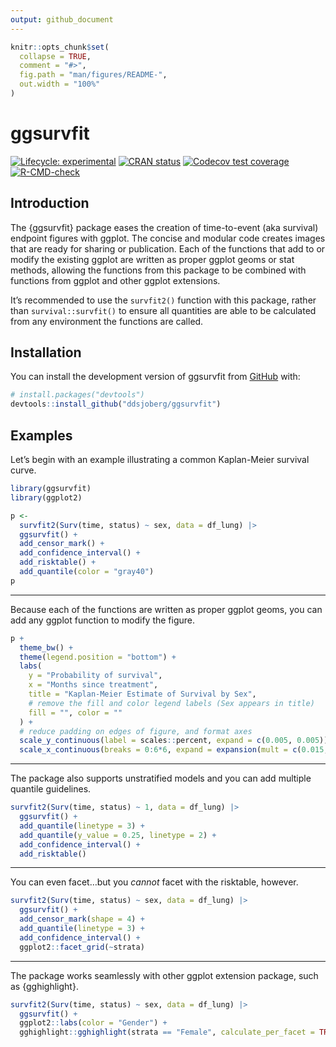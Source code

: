 ```yaml
---
output: github_document
---
```


<!-- README.md is generated from README.Rmd. Please edit that file -->

```r
knitr::opts_chunk$set(
  collapse = TRUE,
  comment = "#>",
  fig.path = "man/figures/README-",
  out.width = "100%"
)
```

# ggsurvfit

<!-- badges: start -->
[![Lifecycle: experimental](https://img.shields.io/badge/lifecycle-experimental-orange.svg)](https://lifecycle.r-lib.org/articles/stages.html#experimental)
[![CRAN status](https://www.r-pkg.org/badges/version/ggsurvfit)](https://CRAN.R-project.org/package=ggsurvfit)
[![Codecov test coverage](https://codecov.io/gh/ddsjoberg/ggsurvfit/branch/main/graph/badge.svg)](https://app.codecov.io/gh/ddsjoberg/ggsurvfit?branch=main)
[![R-CMD-check](https://github.com/ddsjoberg/ggsurvfit/actions/workflows/R-CMD-check.yaml/badge.svg)](https://github.com/ddsjoberg/ggsurvfit/actions/workflows/R-CMD-check.yaml)
<!-- badges: end -->

## Introduction

The {ggsurvfit} package eases the creation of time-to-event (aka survival) endpoint figures with ggplot.
The concise and modular code creates images that are ready for sharing or publication.
Each of the functions that add to or modify the existing ggplot are written as proper ggplot geoms or stat methods, allowing the functions from this package to be combined with functions from ggplot and other ggplot extensions.

It's recommended to use the `survfit2()` function with this package, rather than `survival::survfit()` to ensure all quantities are able to be calculated from any environment the functions are called.

## Installation

You can install the development version of ggsurvfit from [GitHub](https://github.com/ddsjoberg/ggsurvfit) with:

``` r
# install.packages("devtools")
devtools::install_github("ddsjoberg/ggsurvfit")
```

## Examples

Let's begin with an example illustrating a common Kaplan-Meier survival curve.

```r
library(ggsurvfit)
library(ggplot2)

p <- 
  survfit2(Surv(time, status) ~ sex, data = df_lung) |>
  ggsurvfit() +
  add_censor_mark() +
  add_confidence_interval() +
  add_risktable() +
  add_quantile(color = "gray40")
p
```

<hr>
Because each of the functions are written as proper ggplot geoms, you can add any ggplot function to modify the figure.

```r
p +
  theme_bw() + 
  theme(legend.position = "bottom") +
  labs(
    y = "Probability of survival",
    x = "Months since treatment",
    title = "Kaplan-Meier Estimate of Survival by Sex",
    # remove the fill and color legend labels (Sex appears in title)
    fill = "", color = ""
  ) + 
  # reduce padding on edges of figure, and format axes
  scale_y_continuous(label = scales::percent, expand = c(0.005, 0.005)) +
  scale_x_continuous(breaks = 0:6*6, expand = expansion(mult = c(0.015, 0.085)))
```

<hr>
The package also supports unstratified models and you can add multiple quantile guidelines.

```r
survfit2(Surv(time, status) ~ 1, data = df_lung) |>
  ggsurvfit() +
  add_quantile(linetype = 3) +
  add_quantile(y_value = 0.25, linetype = 2) +
  add_confidence_interval() +
  add_risktable()
```

<hr>
You can even facet...but you _cannot_ facet with the risktable, however.

```r
survfit2(Surv(time, status) ~ sex, data = df_lung) |>
  ggsurvfit() +
  add_censor_mark(shape = 4) +
  add_quantile(linetype = 3) +
  add_confidence_interval() +
  ggplot2::facet_grid(~strata)
```

<hr>
The package works seamlessly with other ggplot extension package, such as {gghighlight}.

```r
survfit2(Surv(time, status) ~ sex, data = df_lung) |> 
  ggsurvfit() +
  ggplot2::labs(color = "Gender") +
  gghighlight::gghighlight(strata == "Female", calculate_per_facet = TRUE)
```
